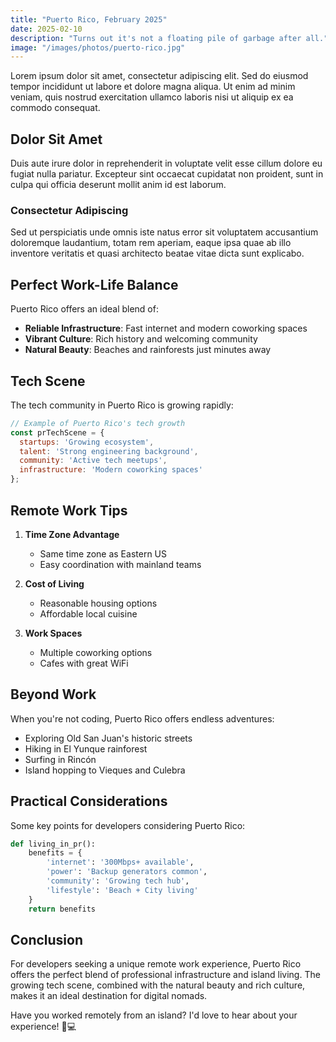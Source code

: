 ```yaml
---
title: "Puerto Rico, February 2025"
date: 2025-02-10
description: "Turns out it's not a floating pile of garbage after all."
image: "/images/photos/puerto-rico.jpg"
---
```


Lorem ipsum dolor sit amet, consectetur adipiscing elit. Sed do eiusmod tempor incididunt ut labore et dolore magna aliqua. Ut enim ad minim veniam, quis nostrud exercitation ullamco laboris nisi ut aliquip ex ea commodo consequat.

## Dolor Sit Amet

Duis aute irure dolor in reprehenderit in voluptate velit esse cillum dolore eu fugiat nulla pariatur. Excepteur sint occaecat cupidatat non proident, sunt in culpa qui officia deserunt mollit anim id est laborum.

### Consectetur Adipiscing

Sed ut perspiciatis unde omnis iste natus error sit voluptatem accusantium doloremque laudantium, totam rem aperiam, eaque ipsa quae ab illo inventore veritatis et quasi architecto beatae vitae dicta sunt explicabo.

## Perfect Work-Life Balance

Puerto Rico offers an ideal blend of:
- **Reliable Infrastructure**: Fast internet and modern coworking spaces
- **Vibrant Culture**: Rich history and welcoming community
- **Natural Beauty**: Beaches and rainforests just minutes away

## Tech Scene

The tech community in Puerto Rico is growing rapidly:

```javascript
// Example of Puerto Rico's tech growth
const prTechScene = {
  startups: 'Growing ecosystem',
  talent: 'Strong engineering background',
  community: 'Active tech meetups',
  infrastructure: 'Modern coworking spaces'
};
```

## Remote Work Tips

1. **Time Zone Advantage**
   - Same time zone as Eastern US
   - Easy coordination with mainland teams

2. **Cost of Living**
   - Reasonable housing options
   - Affordable local cuisine

3. **Work Spaces**
   - Multiple coworking options
   - Cafes with great WiFi

## Beyond Work

When you're not coding, Puerto Rico offers endless adventures:

- Exploring Old San Juan's historic streets
- Hiking in El Yunque rainforest
- Surfing in Rincón
- Island hopping to Vieques and Culebra

## Practical Considerations

Some key points for developers considering Puerto Rico:

```python
def living_in_pr():
    benefits = {
        'internet': '300Mbps+ available',
        'power': 'Backup generators common',
        'community': 'Growing tech hub',
        'lifestyle': 'Beach + City living'
    }
    return benefits
```

## Conclusion

For developers seeking a unique remote work experience, Puerto Rico offers the perfect blend of professional infrastructure and island living. The growing tech scene, combined with the natural beauty and rich culture, makes it an ideal destination for digital nomads.

Have you worked remotely from an island? I'd love to hear about your experience! 🌴💻
